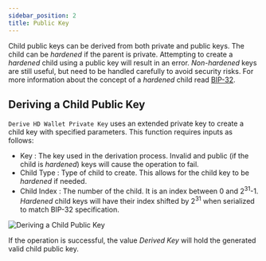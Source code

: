 ```yaml
---
sidebar_position: 2
title: Public Key
---
```


Child public keys can be derived from both private and public keys. The child can be *hardened* if the parent is private.
Attempting to create a *hardened* child using a public key will result in an error. *Non-hardened* keys are still useful,
but need to be handled carefully to avoid security risks.
For more information about the concept of a *hardened* child read [BIP-32](https://github.com/bitcoin/bips/blob/master/bip-0032.mediawiki#implications).

## Deriving a Child Public Key

`Derive HD Wallet Private Key` uses an extended private key to create a child key with specified parameters.
This function requires inputs as follows:

* Key <Step text="1"/> : The key used in the derivation process. Invalid and public (if the child is *hardened*) keys will cause the operation to fail.
* Child Type <Step text="2"/> : Type of child to create. This allows for the child key to be *hardened* if needed.
* Child Index <Step text="3"/> : The number of the child. It is an index between 0 and 2<sup>31</sup>-1.
*Hardened* child keys will have their index shifted by 2<sup>31</sup> when serialized to match BIP-32 specification.

![Deriving a Child Public Key](_static/img/derive_hd_wallet_public_key.png)

If the operation is successful, the value *Derived Key* <Step text="4"/> will hold the generated valid child public key.